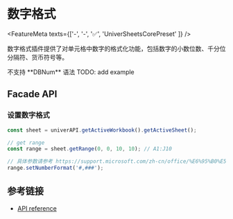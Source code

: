 
# 数字格式

<FeatureMeta texts={['-', '-', '✅', 'UniverSheetsCorePreset' ]} />

数字格式插件提供了对单元格中数字的格式化功能，包括数字的小数位数、千分位分隔符、货币符号等。

<Callout type="warning" emoji="🚨">
  不支持 **DBNum** 语法
</Callout>

<Callout>
  TODO: add example
</Callout>

## Facade API

### 设置数字格式

```typescript
const sheet = univerAPI.getActiveWorkbook().getActiveSheet();

// get range
const range = sheet.getRange(0, 0, 10, 10); // A1:J10

// 具体参数请参考 https://support.microsoft.com/zh-cn/office/%E6%95%B0%E5%AD%97%E6%A0%BC%E5%BC%8F%E4%BB%A3%E7%A0%81-5026bbd6-04bc-48cd-bf33-80f18b4eae68
range.setNumberFormat('#,###');
```

## 参考链接

* [API reference](/typedoc/@univerjs/sheets-numfmt/README)
